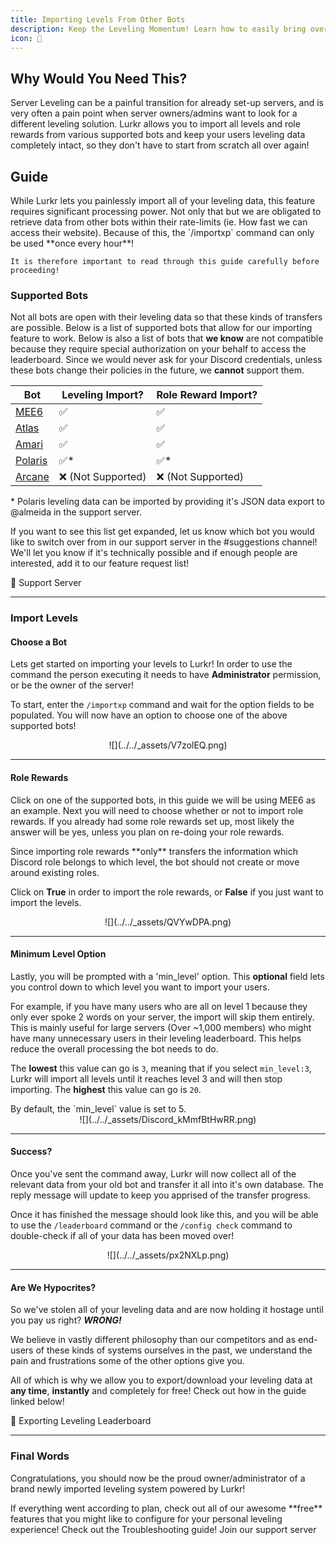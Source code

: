 ```yaml
---
title: Importing Levels From Other Bots
description: Keep the Leveling Momentum! Learn how to easily bring over member levels and progress from other bots, ensuring a smooth transition to Lurkr.
icon: 📀
---
```




## Why Would You Need This?

Server Leveling can be a painful transition for already set-up servers, and is very often a pain point when server owners/admins want to look for a different leveling solution. Lurkr allows you to import all levels and role rewards from various supported bots and keep your users leveling data completely intact, so they don't have to start from scratch all over again!

## Guide

<Callout type="warn" title="Please read this section before moving forward to prevent data-loss and unnecessary waiting during the transition!">
    While Lurkr lets you painlessly import all of your leveling data, this feature requires significant processing power. Not only that but we are obligated to retrieve data from other bots within their rate-limits (ie. How fast we can access their website). Because of this, the `/importxp` command can only be used **once every hour**!

    It is therefore important to read through this guide carefully before proceeding!
</Callout>

### Supported Bots

Not all bots are open with their leveling data so that these kinds of transfers are possible. Below is a list of supported bots that allow for our importing feature to work. Below is also a list of bots that **we know** are not compatible because they require special authorization on your behalf to access the leaderboard. Since we would never ask for your Discord credentials, unless these bots change their policies in the future, we **cannot** support them.

| Bot                                     | Leveling Import?  | Role Reward Import? |
|-----------------------------------------|-------------------|---------------------|
| [MEE6](https://mee6.xyz)                | ✅                 | ✅                   |
| [Atlas](https://atlas.bot)              | ✅                 | ✅                   |
| [Amari](https://amaribot.com/)          | ✅                 | ✅                   |
| [Polaris](https://gdcolon.com/polaris/) | ✅*                | ✅*                  |
| [Arcane](https://arcane.bot/)           | ❌ (Not Supported) | ❌ (Not Supported)   |

\* Polaris leveling data can be imported by providing it's JSON data export to @almeida in the support server.

If you want to see this list get expanded, let us know which bot you would like to switch over from in our support server in the #suggestions channel!
We'll let you know if it's technically possible and if enough people are interested, add it to our feature request list!

<Card href={SUPPORT_SERVER_INVITE}>
    💬 Support Server
</Card>

***

### Import Levels

#### Choose a Bot

Lets get started on importing your levels to Lurkr! In order to use the command the person executing it needs to have **Administrator** permission, or be the owner of the server!

To start, enter the `/importxp` command and wait for the option fields to be populated. You will now have an option to choose one of the above supported bots!

<center>
    ![](../../_assets/V7zolEQ.png)
</center>

***

#### Role Rewards

Click on one of the supported bots, in this guide we will be using MEE6 as an example. Next you will need to choose whether or not to import role rewards. If you already had some role rewards set up, most likely the answer will be yes, unless you plan on re-doing your role rewards.

<Callout type="info">
    Since importing role rewards **only** transfers the information which Discord role belongs to which level, the bot should not create or move around existing roles.
</Callout>

Click on **True** in order to import the role rewards, or **False** if you just want to import the levels.

<center>
    ![](../../_assets/QVYwDPA.png)
</center>

***

#### Minimum Level Option

Lastly, you will be prompted with a 'min\_level' option. This **optional** field lets you control down to which level you want to import your users.

For example, if you have many users who are all on level 1 because they only ever spoke 2 words on your server, the import will skip them entirely. This is mainly useful for large servers (Over \~1,000 members) who might have many unnecessary users in their leveling leaderboard. This helps reduce the overall processing the bot needs to do.

The **lowest** this value can go is `3`, meaning that if you select `min_level:3`, Lurkr will import all levels until it reaches level 3 and will then stop importing. The **highest** this value can go is `20`.

<Callout type="info">
    By default, the `min_level` value is set to 5.
</Callout>

<center>
    ![](../../_assets/Discord_kMmfBtHwRR.png)
</center>

***

#### Success?

Once you've sent the command away, Lurkr will now collect all of the relevant data from your old bot and transfer it all into it's own database. The reply message will update to keep you apprised of the transfer progress.

Once it has finished the message should look like this, and you will be able to use the `/leaderboard` command or the `/config check` command to double-check if all of your data has been moved over!

<center>
    ![](../../_assets/px2NXLp.png)
</center>

***

#### Are We Hypocrites?

So we've stolen all of your leveling data and are now holding it hostage until you pay us right? _**WRONG!**_

We believe in vastly different philosophy than our competitors and as end-users of these kinds of systems ourselves in the past, we understand the pain and frustrations some of the other options give you.

All of which is why we allow you to export/download your leveling data at **any time**, **instantly** and completely for free! Check out how in the guide linked below!

<Card href="/docs/guides/exporting-leveling-leaderboard">
    📃 Exporting Leveling Leaderboard
</Card>

***

### Final Words

Congratulations, you should now be the proud owner/administrator of a brand newly imported leveling system powered by Lurkr!

<Callout type="info">
    If everything went according to plan, check out all of our awesome **free** features that you might like to configure for your personal leveling experience!
</Callout>

<Cards>
	<Card href="/docs/troubleshooting" title="🐛 Still need help?">
		Check out the Troubleshooting guide!
	</Card>
	<Card href={SUPPORT_SERVER_INVITE} title="💬 Want to chat with an actual human?">
		Join our support server
	</Card>
</Cards>
